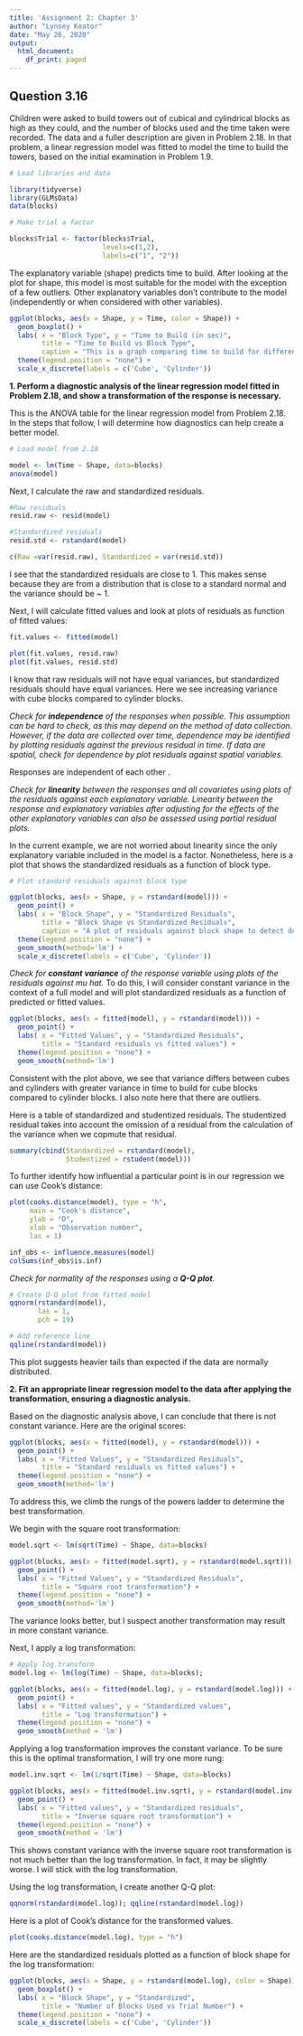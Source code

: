 ```yaml
---
title: 'Assignment 2: Chapter 3'
author: "Lynsey Keator"
date: "May 26, 2020"
output:
  html_document:
    df_print: paged
---
```


## Question 3.16 

Children were asked to build towers out of cubical and cylindrical blocks as high as they could, and the number of blocks used and the time taken were recorded. The data and a fuller description are given in Problem 2.18. In that problem, a linear regression model was fitted to model the time to build the towers, based on the initial examination in Problem 1.9.

```r
# Load libraries and data

library(tidyverse)
library(GLMsData)
data(blocks)

# Make trial a factor

blocks$Trial <- factor(blocks$Trial,
                       levels=c(1,2),
                       labels=c("1", "2"))
```

The explanatory variable (shape) predicts time to build. After looking at the plot for shape, this model is most suitable for the model with the exception of a few outliers. Other explanatory variables don't contribute to the model (independently or when considered with other variables).
```r
ggplot(blocks, aes(x = Shape, y = Time, color = Shape)) +
  geom_boxplot() +
  labs( x = "Block Type", y = "Time to Build (in sec)",
        title = "Time to Build vs Block Type",
        caption = "This is a graph comparing time to build for different block shapes") +
  theme(legend.position = "none") +
  scale_x_discrete(labels = c('Cube', 'Cylinder'))
```

**1. Perform a diagnostic analysis of the linear regression model fitted in Problem 2.18, and show a transformation of the response is necessary.**

This is the ANOVA table for the linear regression model from Problem 2.18. In the steps that follow, I will determine how diagnostics can help create a better model.
```r
# Load model from 2.18

model <- lm(Time ~ Shape, data=blocks)
anova(model)
```

Next, I calculate the raw and standardized residuals.
```r

#Raw residuals
resid.raw <- resid(model)

#Standardized residuals
resid.std <- rstandard(model)

c(Raw =var(resid.raw), Standardized = var(resid.std))
```
I see that the standardized residuals are close to 1. This makes sense because they are from a distribution that is close to a standard normal and the variance should be ~ 1.

Next, I will calculate fitted values and look at plots of residuals as function of fitted values:

```r
fit.values <- fitted(model)

plot(fit.values, resid.raw)
plot(fit.values, resid.std)
```


I know that raw residuals will not have equal variances, but standardized residuals should have equal variances. Here we see increasing variance with cube blocks compared to cylinder blocks.

*Check for __independence__ of the responses when possible. This assumption can be hard to check, as this may depend on the method of data collection. However, if the data are collected over time, dependence may be identified by plotting residuals against the previous residual in time. If data are spatial, check for dependence by plot residuals against spatial variables.*

Responses are independent of each other .

*Check for __linearity__ between the responses and all covariates using plots of the residuals against each explanatory variable. Linearity between the response and explanatory variables after adjusting for the effects of the other explanatory variables can also be assessed using partial residual plots.*

In the current example, we are not worried about linearity since the only explanatory variable included in the model is a factor. Nonetheless, here is a plot that shows the standardized residuals as a function of block type.

```r
# Plot standard residuals against block type

ggplot(blocks, aes(x = Shape, y = rstandard(model))) +
  geom_point() +
  labs( x = "Block Shape", y = "Standardized Residuals",
        title = "Block Shape vs Standardized Residuals",
        caption = "A plot of residuals against block shape to detect deviations from linearity") +
  theme(legend.position = "none") +
  geom_smooth(method='lm') +
  scale_x_discrete(labels = c('Cube', 'Cylinder'))

```

*Check for __constant variance__ of the response variable using plots of the residuals against mu hat.*
To do this, I will consider constant variance in the context of a full model and will plot standardized residuals as a function of predicted or fitted values. 

```r
ggplot(blocks, aes(x = fitted(model), y = rstandard(model))) +
  geom_point() +
  labs( x = "Fitted Values", y = "Standardized Residuals",
        title = "Standard residuals vs fitted values") +
  theme(legend.position = "none") +
  geom_smooth(method='lm') 
```


Consistent with the plot above, we see that variance differs between cubes and cylinders with greater variance in time to build for cube blocks compared to cylinder blocks. I also note here that there are outliers. 

Here is a table of standardized and studentized residuals. The studentized residual takes into account the omission of a residual from the calculation of the variance when we copmute that residual.

```r
summary(cbind(Standardized = rstandard(model),
              Studentized = rstudent(model)))
```

To further identify how influential a particular point is in our regression we can use Cook's distance:

```r
plot(cooks.distance(model), type = "h",
     main = "Cook's distance",
     ylab = "D",
     xlab = "Observation number",
     las = 1)
```
```r
inf_obs <- influence.measures(model)
colSums(inf_obs$is.inf)
```

*Check for normality of the responses using a __Q-Q plot__.*

```r
# Create Q-Q plot from fitted model
qqnorm(rstandard(model),
       las = 1,
       pch = 19)

# Add reference line
qqline(rstandard(model))
```


This plot suggests heavier tails than expected if the data are normally distributed. 


**2. Fit an appropriate linear regression model to the data after applying the transformation, ensuring a diagnostic analysis.**

Based on the diagnostic analysis above, I can conclude that there is not constant variance. Here are the original scores:

```r
ggplot(blocks, aes(x = fitted(model), y = rstandard(model))) +
  geom_point() +
  labs( x = "Fitted Values", y = "Standardized Residuals",
        title = "Standard residuals vs fitted values") +
  theme(legend.position = "none") +
  geom_smooth(method='lm') 
```

To address this, we climb the rungs of the powers ladder to determine the best transformation.

We begin with the square root transformation:
```r
model.sqrt <- lm(sqrt(Time) ~ Shape, data=blocks)

ggplot(blocks, aes(x = fitted(model.sqrt), y = rstandard(model.sqrt))) +
  geom_point() +
  labs( x = "Fitted Values", y = "Standardized Residuals",
        title = "Square root transformation") +
  theme(legend.position = "none") +
  geom_smooth(method='lm') 

```

The variance looks better, but I suspect another transformation may result in more constant variance.

Next, I apply a log transformation:

```r
# Apply log transform
model.log <- lm(log(Time) ~ Shape, data=blocks);
```

```r
ggplot(blocks, aes(x = fitted(model.log), y = rstandard(model.log))) +
  geom_point() +
  labs( x = "Fitted values", y = "Standardized values",
        title = "Log transformation") +
  theme(legend.position = "none") +
  geom_smooth(method = 'lm')

```

Applying a log transformation improves the constant variance. To be sure this is the optimal transformation, I will try one more rung:

```r
model.inv.sqrt <- lm(1/sqrt(Time) ~ Shape, data=blocks)

ggplot(blocks, aes(x = fitted(model.inv.sqrt), y = rstandard(model.inv.sqrt))) +
  geom_point() +
  labs( x = "Fitted values", y = "Standardized residuals",
        title = "Inverse square root transformation") +
  theme(legend.position = "none") +
  geom_smooth(method = 'lm')
```


This shows constant variance with the inverse square root transformation is not much better than the log transformation. In fact, it may be slightly worse. I will stick with the log transformation.

Using the log transformation, I create another Q-Q plot:
```r
qqnorm(rstandard(model.log)); qqline(rstandard(model.log))
```

Here is a plot of Cook's distance for the transformed values.
```r
plot(cooks.distance(model.log), type = "h")
```

Here are the standardized residuals plotted as a function of block shape for the log transformation:
```r
ggplot(blocks, aes(x = Shape, y = rstandard(model.log), color = Shape)) +
  geom_boxplot() +
  labs( x = "Block Shape", y = "Standardized",
        title = "Number of Blocks Used vs Trial Number") +
  theme(legend.position = "none") +
  scale_x_discrete(labels = c('Cube', 'Cylinder'))
```


